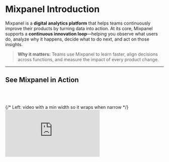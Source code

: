 # Mixpanel Introduction

Mixpanel is a **digital analytics platform** that helps teams continuously improve their products by turning data into action. At its core, Mixpanel supports a **continuous innovation loop**—helping you observe what users do, analyze why it happens, decide what to do next, and act on those insights.

> **Why it matters:** Teams use Mixpanel to learn faster, align decisions across functions, and measure the impact of every product change.

---

## See Mixpanel in Action

<br></br>
<section id="video" aria-label="Mixpanel overview video" style={{ padding: '8px 16px 32px' }}>
  <div
    style={{
      display: 'flex',
      flexWrap: 'wrap',
      gap: 24,
      alignItems: 'center',
    }}
  >
    {/* Left: video with a min width so it wraps when narrow */}
    <div style={{ flex: '1 1 480px', minWidth: 320 }}>
      <div
        style={{
          position: 'relative',
          paddingBottom: '56.25%',
          height: 0,
          overflow: 'hidden',
          borderRadius: '16px',
          boxShadow: '0 4px 20px rgba(0,0,0,0.08)',
        }}
      >
        <iframe
          title="Mixpanel Overview"
          src="https://www.youtube.com/embed/sRQCfmvh3vg"
          frameBorder="0"
          allow="accelerometer; autoplay; clipboard-write; encrypted-media; gyroscope; picture-in-picture; web-share"
          allowFullScreen
          style={{ position: 'absolute', top: 0, left: 0, width: '100%', height: '100%', border: 0 }}
        />
      </div>
    </div>

    {/* Right: text with a flexible basis */}
    <aside style={{ flex: '1 1 320px', minWidth: 280 }}>
      <h2 style={{ marginTop: 0 }}>**Mixpanel Overview**</h2>
      <p>
        In this 5-minute overview, learn how Mixpanel powers the continuous innovation loop––from observation to impact.
      </p>
<br></br>
      <a href="https://youtu.be/sRQCfmvh3vg?si=oLrnLyO2ppWK9mzY" style={{ fontWeight: 600 }}>
        Open in YouTube →
      </a>
    </aside>
  </div>
</section>

---


Mixpanel is built around a simple but powerful framework for continuous improvement: **Observe → Analyze → Decide → Act (OADA)**.

Each stage in the OADA framework connects directly to Mixpanel’s tools, helping you move from data to observation to action–—all in one platform.



## Mixpanel Features That Power Continuous Innovation

<section
  style={{
    display: 'flex',
    flexWrap: 'wrap',
    alignItems: 'center',
    justifyContent: 'space-between',
    gap: '24px',
    margin: '32px 0',
  }}
>
  <div style={{ flex: '1 1 420px', minWidth: '280px' }}>
    <p>
  Mixpanel is built around a simple but powerful framework for continuous improvement: <strong>Observe → Analyze → Decide → Act (OADA)</strong>.
 </p>
 <p>Each stage in the OADA framework connects directly to Mixpanel’s tools, helping you move from data to observation to action–—all in one platform.
    </p>

    | 👀 **Observe** | 📊 **Analyze** | 💡 **Decide** | 🚀 **Act** |
    |---|---|---|---|
    | See what’s happening in your product by [tracking the events that matter](/guides/guides-by-use-case/build-a-tracking-strategy). | Explore [Insights](/docs/reports/insights), [Funnels](/docs/reports/funnels), and [Retention](/docs/reports/retention) to find what moves your metrics. | Align on what to change next with [boards](/docs/boards), [annotations](/docs/features/annotations), and shared insights. | Measure impact with [experiments](/docs/experiments) and ship improvements with [feature flags](/docs/featureflags). |
  </div>

  <div style={{ flex: '1 1 280px', textAlign: 'center' }}>
    ![OADA Loop diagram](/oada-graphic.png)
    <p style={{ fontSize: '0.9em', color: '#666', marginTop: '8px' }}>
      The OADA framework: Observe → Analyze → Decide → Act — the cycle of continuous innovation.
    </p>
  </div>
</section>










**Learn more:** [Go deeper on the OADA Loop →](/guides/oada-loop)

---

## Mixpanel Data Model
<section
  style={{
    display: 'flex',
    flexWrap: 'wrap',
    alignItems: 'center',
    gap: '24px',
    margin: '32px 0',
  }}
>
  <div style={{ flex: '1 1 400px', minWidth: '280px' }}>
    <p>
      Everything in Mixpanel starts with <strong>events</strong>––the building blocks of your data model.
    </p><br></br>
    <p>
      An event represents something a <strong>user</strong> does (like <em>Signed Up</em>, <em>Viewed a Product</em>,
      or <em>Completed Purchase</em>). Each event can include <strong>properties</strong> that add context, such as
      the user’s plan type, location, or device.
    </p><br></br>
    <p>
      Together, these events and properties form a flexible data model that mirrors how people actually use your
      product. Once instrumented, you can analyze this data instantly—–without writing SQL or waiting on an analyst.
    </p>
  </div>

  <div style={{ flex: '1 1 300px', textAlign: 'center' }}>
    ![Event Data Model diagram](/event-1.svg)
    <p style={{ fontSize: '0.9em', color: '#666', marginTop: '8px' }}>
      Example of how events and properties structure user behavior data in Mixpanel.
    </p>
  </div>
</section>

**Learn more:** [Dive deeper into how Mixpanel structures data →](/docs/data-structure/concepts)

---

## Keep Learning

Keep building your Mixpanel expertise with these resources designed to help you learn, connect, and put insights into action.

| Resource | Purpose | Link |
|-----------|--------------|------|
| **Community** | Connect with other Mixpanel users, share ideas, and learn how peers are tackling similar challenges. | [Open →](https://community.mixpanel.com/) |
| **Developer Docs** | Build and extend Mixpanel with SDKs, APIs, and advanced implementation guides. | [Open →](https://developer.mixpanel.com/reference/overview) |
| **Docs** | Explore product capabilities, setup guides, and detailed feature references. | [Open →](https://docs.mixpanel.com/) |
| **Events** | Join live sessions and webinars to explore new features, use cases, and expert-led best practices. | [Open →](https://mixpanel.com/events) |
| **Guides** | Apply Mixpanel best practices to real-world workflows and use cases. | 📍 You are here |
| **Mixpanel University** | Follow guided learning paths to validate your skills and earn certifications. | [Open →](https://mixpanel.com/university/) |

Wherever you are in your Mixpanel journey, these resources will help you keep learning, stay connected, and keep improving.

## Archive
Saving this cool code, but not sure we need it for this page.


<section style={{display:'grid',gridTemplateColumns:'repeat(auto-fit,minmax(240px,1fr))',gap:'16px',margin:'16px 0'}}>
  <article style={{border:'1px solid #E5E7EB',borderRadius:'12px',padding:'16px',background:'#fff'}}>
    <div aria-hidden style={{fontSize:'24px'}}>📈</div>
    <h3 style={{margin:'8px 0 4px'}}><strong>Analysis</strong></h3>
    <p style={{margin:'0 0 8px'}}>Explore behavior with Insights, Funnels, Flows, and Retention to spot drop-offs, drivers, and return patterns.</p>
    <p style={{fontSize:'0.95em',margin:'0 0 8px'}}><strong>Why it matters:</strong> Turns raw events into answers fast.</p>
    <p style={{margin:0}}><a href="/docs/reports" style={{fontWeight:600}}>Learn more →</a></p>
  </article>

  <article style={{border:'1px solid #E5E7EB',borderRadius:'12px',padding:'16px',background:'#fff'}}>
    <div aria-hidden style={{fontSize:'24px'}}>🧪</div>
    <h3 style={{margin:'8px 0 4px'}}><strong>Experiments</strong></h3>
    <p style={{margin:'0 0 8px'}}>Use A/B and multivariate testing to validate hypotheses before full rollout. </p>
    <p style={{fontSize:'0.95em',margin:'0 0 8px'}}><strong>Why it matters:</strong> Ship confidently and measure lift.</p>
    <p style={{margin:0}}><a href="/docs/experiments" style={{fontWeight:600}}>Learn More →</a></p>
  </article>

  <article
    style={{
      border: '1px solid #E5E7EB',
      borderRadius: '12px',
      padding: '16px',
      background: '#fff',
    }}
  >
    <div aria-hidden style={{ fontSize: '24px' }}>🚩</div>
    <h3 style={{ margin: '8px 0 4px' }}><strong>Feature Flags</strong></h3>
    <p style={{ margin: '0 0 8px' }}>
      Roll out new functionality gradually, target specific user groups, and monitor impact safely.
    </p>
    <p style={{ fontSize: '0.95em', margin: '0 0 8px' }}>
      <strong>Why it matters:</strong> Minimizes risk and accelerates learning with controlled releases.
    </p>
    <p style={{ margin: 0 }}>
      <a href="/docs/featureflags" style={{ fontWeight: 600 }}>
        Learn More →
      </a>
    </p>
  </article>

  <article style={{border:'1px solid #E5E7EB',borderRadius:'12px',padding:'16px',background:'#fff'}}>
    <div aria-hidden style={{fontSize:'24px'}}>🎥</div>
    <h3 style={{margin:'8px 0 4px'}}><strong>Session Replay</strong></h3>
    <p style={{margin:'0 0 8px'}}>See real sessions and Heatmaps to understand <em>why</em> the numbers moved.</p>
    <p style={{fontSize:'0.95em',margin:'0 0 8px'}}><strong>Why it matters:</strong> Reveals friction you can’t see in charts.</p>
    <p style={{margin:0}}><a href="/docs/session-replay" style={{fontWeight:600}}>Learn More →</a></p>
  </article>

  <article style={{border:'1px solid #E5E7EB',borderRadius:'12px',padding:'16px',background:'#fff'}}>
    <div aria-hidden style={{fontSize:'24px'}}>🌳</div>
    <h3 style={{margin:'8px 0 4px'}}><strong>Metric Trees</strong></h3>
    <p style={{margin:'0 0 8px'}}>Map KPIs to contributing actions to see how improvements cascade.</p>
    <p style={{fontSize:'0.95em',margin:'0 0 8px'}}><strong>Why it matters:</strong> Aligns teams on what moves the metric.</p>
    <p style={{margin:0}}><a href="/docs/metric_tree" style={{fontWeight:600}}>Learn More →</a></p>
  </article>

</section>
